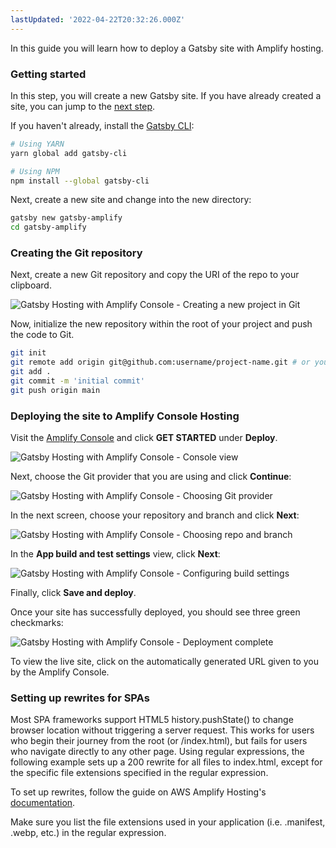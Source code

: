 ```yaml
---
lastUpdated: '2022-04-22T20:32:26.000Z'
---
```

In this guide you will learn how to deploy a Gatsby site with Amplify hosting.

### Getting started

<Callout>

In this step, you will create a new Gatsby site. If you have already created a site, you can jump to the [next step](#creating-the-git-repository).

</Callout>

If you haven't already, install the [Gatsby CLI](https://www.gatsbyjs.org/tutorial/part-zero/#using-the-gatsby-cli):

```sh
# Using YARN
yarn global add gatsby-cli

# Using NPM
npm install --global gatsby-cli
```

Next, create a new site and change into the new directory:

```sh
gatsby new gatsby-amplify
cd gatsby-amplify
```

### Creating the Git repository

Next, create a new Git repository and copy the URI of the repo to your clipboard.

![Gatsby Hosting with Amplify Console - Creating a new project in Git](/images/hosting/gatsby/1.png)

Now, initialize the new repository within the root of your project and push the code to Git.

```sh
git init
git remote add origin git@github.com:username/project-name.git # or your git repository location
git add .
git commit -m 'initial commit'
git push origin main
```

### Deploying the site to Amplify Console Hosting

Visit the [Amplify Console](https://console.aws.amazon.com/amplify/home) and click __GET STARTED__ under __Deploy__.

![Gatsby Hosting with Amplify Console - Console view](/images/hosting/gatsby/2.png)

Next, choose the Git provider that you are using and click __Continue__:

![Gatsby Hosting with Amplify Console - Choosing Git provider](/images/hosting/gatsby/3.png)

In the next screen, choose your repository and branch and click __Next__:

![Gatsby Hosting with Amplify Console - Choosing repo and branch](/images/hosting/gatsby/4.png)

In the __App build and test settings__ view, click __Next__:

![Gatsby Hosting with Amplify Console - Configuring build settings](/images/hosting/gatsby/5.png)

Finally, click __Save and deploy__.

Once your site has successfully deployed, you should see three green checkmarks:

![Gatsby Hosting with Amplify Console - Deployment complete](/images/hosting/gatsby/6.png)

To view the live site, click on the automatically generated URL given to you by the Amplify Console.

### Setting up rewrites for SPAs

Most SPA frameworks support HTML5 history.pushState() to change browser location without triggering a server request. This works for users who begin their journey from the root (or /index.html), but fails for users who navigate directly to any other page. Using regular expressions, the following example sets up a 200 rewrite for all files to index.html, except for the specific file extensions specified in the regular expression.

To set up rewrites, follow the guide on AWS Amplify Hosting's [documentation](https://docs.aws.amazon.com/amplify/latest/userguide/redirects.html#redirects-for-single-page-web-apps-spa).

<Callout>
Make sure you list the file extensions used in your application (i.e. .manifest, .webp, etc.) in the regular expression.
</Callout>
